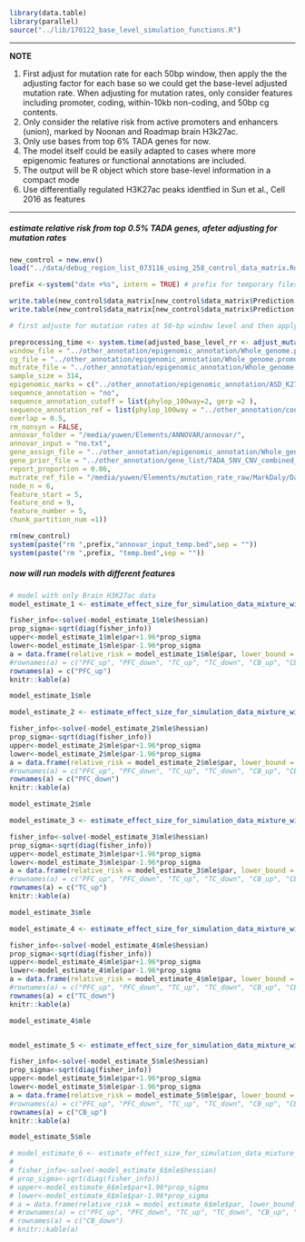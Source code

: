 

```r
library(data.table)
library(parallel)
source("../lib/170122_base_level_simulation_functions.R")

```

***
**NOTE**

1. First adjust for mutation rate for each 50bp window, then apply the the adjusting factor for each base so we could get the base-level adjusted mutation rate. When adjusting for mutation rates, only consider features including promoter, coding, within-10kb non-coding, and 50bp cg contents.
2. Only consider the relative risk from active promoters and enhancers (union), marked by Noonan and Roadmap brain H3k27ac. 
3. Only use bases from top 6% TADA genes for now.
4. The model itself could be easily adapted to cases where more epigenomic features or functional annotations are included. 
5. The output will be R object which store base-level information in a compact mode
6. Use differentially regulated H3K27ac peaks identfied in Sun et al., Cell 2016 as features

***


##### estimate relative risk from top 0.5% TADA genes, afeter adjusting for mutation rates

```r
new_control = new.env()
load("../data/debug_region_list_073116_using_258_control_data_matrix.Rdata", new_control)

prefix <-system("date +%s", intern = TRUE) # prefix for temporary files that will be deleted at the end of the pipeline

write.table(new_control$data_matrix[new_control$data_matrix$Prediction == "dnv_proband" & new_control$data_matrix$Type == "SNV",c(1,2,3,7)], paste(prefix,"temp.bed",sep = ""), col.names = FALSE, row.names = FALSE, sep = "\t", quote = FALSE)
write.table(new_control$data_matrix[new_control$data_matrix$Prediction == "dnv_proband" ,c(1:5,8,7)], paste(prefix,"annovar_input_temp.bed",sep = ""), col.names = FALSE, row.names = FALSE, sep = "\t", quote = FALSE)

# first adjuste for mutation rates at 50-bp window level and then apply the scaling factor to each base of noncoding regions of selected top percentage of TADA genes.

preprocessing_time <- system.time(adjusted_base_level_rr <- adjust_mutation_rate_window_to_base_compact_more_feature_v2(mut_file = paste(prefix,"temp.bed",sep = ""),
window_file = "../other_annotation/epigenomic_annotation/Whole_genome.promoter_yanyu_10kb_exons_no_utr_no_na_genes.50bp_window.bed",
cg_file = "../other_annotation/epigenomic_annotation/Whole_genome.promoter_yanyu_10kb_exons_no_utr_no_na_genes.50bp_window.bed.fasta.cg",
mutrate_file = "../other_annotation/epigenomic_annotation/Whole_genome.promoter_yanyu_10kb_exons_no_utr_no_na_genes.50bp_window.bed.mutrate",
sample_size = 314,
epigenomic_marks = c("../other_annotation/epigenomic_annotation/ASD_K27ac_PFC_up_Sun_et_al_Cell_2016.bed","../other_annotation/epigenomic_annotation/ASD_K27ac_PFC_down_Sun_et_al_Cell_2016.bed","../other_annotation/epigenomic_annotation/ASD_K27ac_TC_up_Sun_et_al_Cell_2016.bed", "../other_annotation/epigenomic_annotation/ASD_K27ac_TC_down_Sun_et_al_Cell_2016.bed","../other_annotation/epigenomic_annotation/ASD_K27ac_CB_up_Sun_et_al_Cell_2016.bed","../other_annotation/epigenomic_annotation/ASD_K27ac_CB_down_Sun_et_al_Cell_2016.bed"),
sequence_annotation = "no", 
sequence_annotation_cutoff = list(phylop_100way=2, gerp =2 ), 
sequence_annotation_ref = list(phylop_100way = "../other_annotation/conservation_annotation/hg19.100way.phyloP100way.bw", gerp = "../other_annotation/conservation_annotation/hg19_gerp_score.bw"),
overlap = 0.5,
rm_nonsyn = FALSE,
annovar_folder = "/media/yuwen/Elements/ANNOVAR/annovar/",
annovar_input = "no.txt",
gene_assign_file = "../other_annotation/epigenomic_annotation/Whole_genome.promoter_yanyu_10kb_exons_no_utr_no_na_genes.50bp_window.bed_genename.bed",
gene_prior_file = "../other_annotation/gene_list/TADA_SNV_CNV_combined_Feb7_tadaname_null_PPA_p0_0.94.txt",
report_proportion = 0.06,
mutrate_ref_file = "/media/yuwen/Elements/mutation_rate_raw/MarkDaly/Daly_mutrate.bw",
node_n = 6,
feature_start = 5,
feature_end = 9,
feature_number = 5, 
chunk_partition_num =1))

rm(new_control)
system(paste("rm ",prefix,"annovar_input_temp.bed",sep = ""))
system(paste("rm ",prefix, "temp.bed",sep = ""))

```


##### now will run models with different features

```r
# model with only Brain H3K27ac data
model_estimate_1 <- estimate_effect_size_for_simulation_data_mixture_with_categorization_for_compact_data_model_selection(data = adjusted_base_level_rr$base_info, features = c(1), gene_prior_file = "../other_annotation/gene_list/TADA_SNV_CNV_combined_Feb7_tadaname_null_PPA_p0_0.94.txt", sample_size = 314)

fisher_info<-solve(-model_estimate_1$mle$hessian)
prop_sigma<-sqrt(diag(fisher_info))
upper<-model_estimate_1$mle$par+1.96*prop_sigma
lower<-model_estimate_1$mle$par-1.96*prop_sigma
a = data.frame(relative_risk = model_estimate_1$mle$par, lower_bound = lower, upper_bournd = upper)
#rownames(a) = c("PFC_up", "PFC_down", "TC_up", "TC_down", "CB_up", "CB_down")
rownames(a) = c("PFC_up")
knitr::kable(a)

model_estimate_1$mle

model_estimate_2 <- estimate_effect_size_for_simulation_data_mixture_with_categorization_for_compact_data_model_selection(data = adjusted_base_level_rr$base_info, features = c(2), gene_prior_file = "../other_annotation/gene_list/TADA_SNV_CNV_combined_Feb7_tadaname_null_PPA_p0_0.94.txt", sample_size = 314)

fisher_info<-solve(-model_estimate_2$mle$hessian)
prop_sigma<-sqrt(diag(fisher_info))
upper<-model_estimate_2$mle$par+1.96*prop_sigma
lower<-model_estimate_2$mle$par-1.96*prop_sigma
a = data.frame(relative_risk = model_estimate_2$mle$par, lower_bound = lower, upper_bournd = upper)
#rownames(a) = c("PFC_up", "PFC_down", "TC_up", "TC_down", "CB_up", "CB_down")
rownames(a) = c("PFC_down")
knitr::kable(a)

model_estimate_2$mle

model_estimate_3 <- estimate_effect_size_for_simulation_data_mixture_with_categorization_for_compact_data_model_selection(data = adjusted_base_level_rr$base_info, features = c(3), gene_prior_file = "../other_annotation/gene_list/TADA_SNV_CNV_combined_Feb7_tadaname_null_PPA_p0_0.94.txt", sample_size = 314)

fisher_info<-solve(-model_estimate_3$mle$hessian)
prop_sigma<-sqrt(diag(fisher_info))
upper<-model_estimate_3$mle$par+1.96*prop_sigma
lower<-model_estimate_3$mle$par-1.96*prop_sigma
a = data.frame(relative_risk = model_estimate_3$mle$par, lower_bound = lower, upper_bournd = upper)
#rownames(a) = c("PFC_up", "PFC_down", "TC_up", "TC_down", "CB_up", "CB_down")
rownames(a) = c("TC_up")
knitr::kable(a)

model_estimate_3$mle

model_estimate_4 <- estimate_effect_size_for_simulation_data_mixture_with_categorization_for_compact_data_model_selection(data = adjusted_base_level_rr$base_info, features = c(4), gene_prior_file = "../other_annotation/gene_list/TADA_SNV_CNV_combined_Feb7_tadaname_null_PPA_p0_0.94.txt", sample_size = 314)

fisher_info<-solve(-model_estimate_4$mle$hessian)
prop_sigma<-sqrt(diag(fisher_info))
upper<-model_estimate_4$mle$par+1.96*prop_sigma
lower<-model_estimate_4$mle$par-1.96*prop_sigma
a = data.frame(relative_risk = model_estimate_4$mle$par, lower_bound = lower, upper_bournd = upper)
#rownames(a) = c("PFC_up", "PFC_down", "TC_up", "TC_down", "CB_up", "CB_down")
rownames(a) = c("TC_down")
knitr::kable(a)

model_estimate_4$mle


model_estimate_5 <- estimate_effect_size_for_simulation_data_mixture_with_categorization_for_compact_data_model_selection(data = adjusted_base_level_rr$base_info, features = c(5), gene_prior_file = "../other_annotation/gene_list/TADA_SNV_CNV_combined_Feb7_tadaname_null_PPA_p0_0.94.txt", sample_size = 314)

fisher_info<-solve(-model_estimate_5$mle$hessian)
prop_sigma<-sqrt(diag(fisher_info))
upper<-model_estimate_5$mle$par+1.96*prop_sigma
lower<-model_estimate_5$mle$par-1.96*prop_sigma
a = data.frame(relative_risk = model_estimate_5$mle$par, lower_bound = lower, upper_bournd = upper)
#rownames(a) = c("PFC_up", "PFC_down", "TC_up", "TC_down", "CB_up", "CB_down")
rownames(a) = c("CB_up")
knitr::kable(a)

model_estimate_5$mle

# model_estimate_6 <- estimate_effect_size_for_simulation_data_mixture_with_categorization_for_compact_data_model_selection(data = adjusted_base_level_rr$base_info, features = c(6), gene_prior_file = "../other_annotation/gene_list/TADA_SNV_CNV_combined_Feb7_tadaname_null_PPA_p0_0.94.txt", sample_size = 314)
# 
# fisher_info<-solve(-model_estimate_6$mle$hessian)
# prop_sigma<-sqrt(diag(fisher_info))
# upper<-model_estimate_6$mle$par+1.96*prop_sigma
# lower<-model_estimate_6$mle$par-1.96*prop_sigma
# a = data.frame(relative_risk = model_estimate_6$mle$par, lower_bound = lower, upper_bournd = upper)
# #rownames(a) = c("PFC_up", "PFC_down", "TC_up", "TC_down", "CB_up", "CB_down")
# rownames(a) = c("CB_down")
# knitr::kable(a)



```